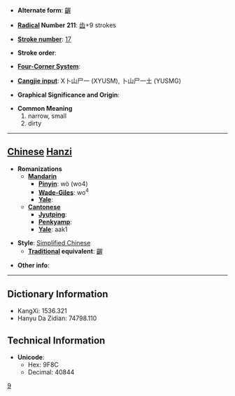 * '''Alternate form''': [[齷]]

* '''[[Wiktionary:Chinese radical index| Radical]] Number 211''': [[Wiktionary:Chinese radical index 齿|齿]]+9 strokes

* '''[[Wiktionary:Chinese total strokes index|Stroke number]]''': [[Wiktionary:Chinese total strokes index 17|17]]

* '''Stroke order''': 

* '''[[Wiktionary:Chinese four corner index|Four-Corner System]]''': 

* '''[[Wiktionary:Chinese Cangjie index|Cangjie input]]''': X卜山尸一 (XYUSM), 卜山尸一土 (YUSMG)

* '''Graphical Significance and Origin''': 

* '''Common Meaning'''
*#narrow, small
*# dirty


----

== [[Chinese]] [[Hanzi]] ==

* '''Romanizations'''
** '''[[Mandarin]]'''
*** '''[[Pinyin]]''': wò (wo4)
*** '''[[Wade-Giles]]''': wo<sup>4</sup>
*** '''[[Yale]]''': 
** '''[[Cantonese]]'''
*** '''[[Jyutping]]''':
*** '''[[Penkyamp]]''': 
*** '''[[Yale]]''': aak1

* '''Style''': [[Simplified Chinese]] 
** '''[[Traditional Chinese|Traditional]] equivalent''': [[齷]]

* '''Other info''': 

----

== Dictionary Information ==

* KangXi: 1536.321
* Hanyu Da Zidian: 74798.110

== Technical Information ==

* '''Unicode''':
** Hex: 9F8C
** Decimal: 40844
[[Category:⻮|9]]